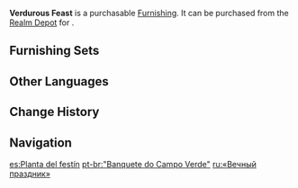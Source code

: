 {{Furnishing Infobox
|id             = 372413
|image          = Item Verdurous Feast.png
|category       = Landform
|subcategory    = Shrub
|quality        = 3
|adeptal_energy = 20
|load           = 50
|reduced_load   = 50
|description    = A relatively uncommon plant with round and thick leaves aplenty and no scent. After some washing, they can be used to serve food. Only one such plant is necessary to provide an entire adventure team with plates for the day.
|source1        = [[Realm Depot]]
}}
'''Verdurous Feast''' is a purchasable [[Furnishing]]. It can be purchased from the [[Realm Depot]] for {{Item|Realm Currency|30|x=80}}.

==Furnishing Sets==
{{Craft Usage}}

==Other Languages==
{{Other Languages
|en      = Verdurous Feast
|zhs     = 「绿野的盛宴」
|zhs_rm  = "Lǜyě de Shèngyàn"
|zht     = 「綠野的盛宴」
|zht_rm  = "Lǜyě de Shèngyàn"
|zh_tl   = "Grand Banquet of the Green Fields"
|ja      = 「緑野の宴会」
|ja_rm   = "Ryokuya no Enkai"
|ja_tl   = "Feast of the Green Fields"
|ko      = 「녹야의 만찬」
|ko_rm   = "Nokya-ui Manchan"
|ko_tl   = "Banquet of the Grassland"
|es      = Planta del festín
|es_tl   = Feast Plant
|fr      = «&nbsp;Festin champêtre&nbsp;»
|fr_tl   = "Rustic Feast"
|ru      = «Вечный праздник»
|ru_tl   = "Eternal Festival"
|th      = "กอไม้ใบหนา"
|th_rm   = 
|th_tl   = 
|vi      = Bữa Tiệc Đồng Xanh
|vi_tl   = 
|de      = „Gelage auf der Wiese“
|de_tl   = "Banquet on the Meadow"
|id      = "Pesta Dedaunan"
|id_tl   = "Party of Leaves"
|pt      = "Banquete do Campo Verde"
|pt_tl   = 
|tr      = Yeşil Ziyafet
|tr_tl   = 
|it      = Banchetto verdeggiante
|it_tl   = 
}}

==Change History==
{{Change History|1.5}}

==Navigation==
{{Furnishing Navbox|exterior}}

[[es:Planta del festín]]
[[pt-br:"Banquete do Campo Verde"]]
[[ru:«Вечный праздник»]]
